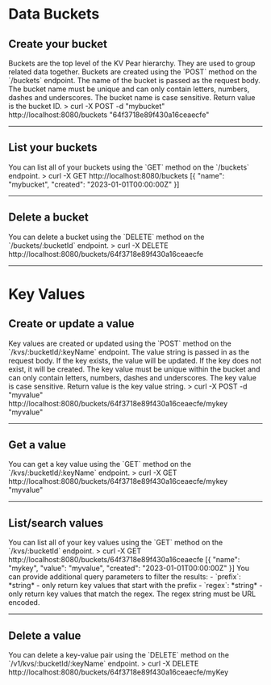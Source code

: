 
# Data Buckets
<Spacer height={2} />

<h2 id="create-bucket">Create your bucket</h2>
<EndpointLabel method="POST" path="/v1/buckets" />
Buckets are the top level of the KV Pear hierarchy. They are used to group related data together. Buckets are created using the `POST` method on the `/buckets` endpoint. The name of the bucket is passed as the request body. The bucket name must be unique and can only contain letters, numbers, dashes and underscores. The bucket name is case sensitive.
Return value is the bucket ID.
<Highlight className="bash block">
  &gt; curl -X POST -d "mybucket" http://localhost:8080/buckets
  "64f3718e89f430a16ceaecfe"
</Highlight>
<Spacer height={4} />
<hr />

<Spacer height={1} />
<h2 id="list-buckets">List your buckets</h2>
<EndpointLabel method="GET" path="/v1/buckets" />
You can list all of your buckets using the `GET` method on the `/buckets` endpoint.
<Highlight className="bash block">
  &gt; curl -X GET http://localhost:8080/buckets
  [&#123; "name": "mybucket", "created": "2023-01-01T00:00:00Z" &#125;]
</Highlight>
<Spacer height={4} />
<hr />

<Spacer height={1} />
<h2 id="delete-buckets">Delete a bucket</h2>
<EndpointLabel method="DELETE" path="/v1/buckets/:bucketId" />
You can delete a bucket using the `DELETE` method on the `/buckets/:bucketId` endpoint.
<Highlight className="bash block">
  &gt; curl -X DELETE http://localhost:8080/buckets/64f3718e89f430a16ceaecfe
</Highlight>
<Spacer height={8} />
<hr />

# Key Values
<Spacer height={2} />

<h2 id="create-kv">Create or update a value</h2>
<EndpointLabel method="POST" path="/v1/kvs/:bucketId/:keyName" />
Key values are created or updated using the `POST` method on the `/kvs/:bucketId/:keyName` endpoint. The value string is passed in as the request body. 
If the key exists, the value will be updated. If the key does not exist, it will be created.
The key value must be unique within the bucket and can only contain letters, numbers, dashes and underscores. The key value is case sensitive.
Return value is the key value string.
<Highlight className="bash block">
  &gt; curl -X POST -d "myvalue" http://localhost:8080/buckets/64f3718e89f430a16ceaecfe/mykey
  "myvalue"
</Highlight>
<Spacer height={4} />
<hr />

<Spacer height={1} />
<h2 id="get-kv">Get a value</h2>
<EndpointLabel method="GET" path="/v1/kvs/:bucketId/:keyName" />
You can get a key value using the `GET` method on the `/kvs/:bucketId/:keyName` endpoint.
<Highlight className="bash block">
  &gt; curl -X GET http://localhost:8080/buckets/64f3718e89f430a16ceaecfe/mykey
  "myvalue"
</Highlight>
<Spacer height={4} />
<hr />

<Spacer height={1} />
<h2 id="list-kv">List/search values</h2>
<EndpointLabel method="GET" path="/v1/kvs/:bucketId" />
You can list all of your key values using the `GET` method on the `/kvs/:bucketId` endpoint.
<Highlight className="bash block">
  &gt; curl -X GET http://localhost:8080/buckets/64f3718e89f430a16ceaecfe
  [&#123; "name": "mykey", "value": "myvalue", "created": "2023-01-01T00:00:00Z" &#125;]
</Highlight>
<Spacer height={1} />
You can provide additional query parameters to filter the results:
- `prefix`: *string* - only return key values that start with the prefix
- `regex`: *string* - only return key values that match the regex. The regex string must be URL encoded.
<Spacer height={3} />
<hr />

<Spacer height={1} />
<h2 id="delete-kv">Delete a value</h2>
<EndpointLabel method="GET" path="/v1/kvs/:bucketId/:keyName" />
You can delete a key-value pair using the `DELETE` method on the `/v1/kvs/:bucketId/:keyName` endpoint.
<Highlight className="bash block">
  &gt; curl -X DELETE http://localhost:8080/buckets/64f3718e89f430a16ceaecfe/myKey
</Highlight>
<Spacer height={4} />
